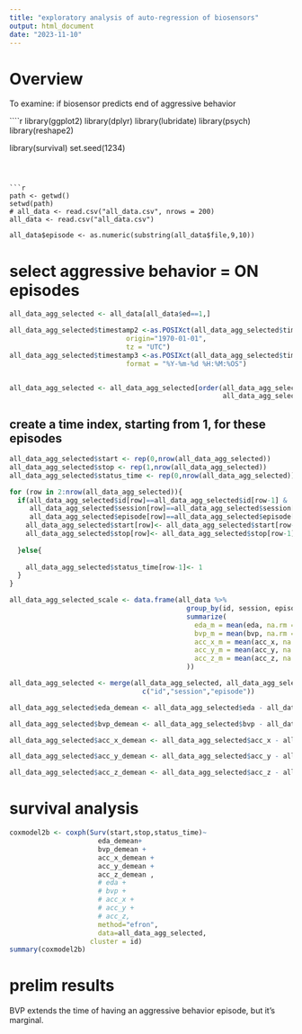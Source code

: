 ```yaml
---
title: "exploratory analysis of auto-regression of biosensors"
output: html_document
date: "2023-11-10"
---
```



# Overview
To examine: if biosensor predicts end of aggressive behavior


````r

library(ggplot2)
library(dplyr)
library(lubridate)
library(psych)
library(reshape2)

library(survival)
set.seed(1234)
```
 


```r
path <- getwd()
setwd(path)
# all_data <- read.csv("all_data.csv", nrows = 200)
all_data <- read.csv("all_data.csv")

all_data$episode <- as.numeric(substring(all_data$file,9,10))

```


# select aggressive behavior = ON episodes



```r
all_data_agg_selected <- all_data[all_data$ed==1,]

```

```r

all_data_agg_selected$timestamp2 <-as.POSIXct(all_data_agg_selected$timestamp/1000, 
                             origin="1970-01-01",
                             tz = "UTC")
all_data_agg_selected$timestamp3 <-as.POSIXct(all_data_agg_selected$timestamp2,
                             format = "%Y-%m-%d %H:%M:%OS")


all_data_agg_selected <- all_data_agg_selected[order(all_data_agg_selected$id,
                                                     all_data_agg_selected$timestamp2),]
```

## create a time index, starting from 1, for these episodes
```r
all_data_agg_selected$start <- rep(0,nrow(all_data_agg_selected))
all_data_agg_selected$stop <- rep(1,nrow(all_data_agg_selected))
all_data_agg_selected$status_time <- rep(0,nrow(all_data_agg_selected))

for (row in 2:nrow(all_data_agg_selected)){
  if(all_data_agg_selected$id[row]==all_data_agg_selected$id[row-1] &
     all_data_agg_selected$session[row]==all_data_agg_selected$session[row-1] &
     all_data_agg_selected$episode[row]==all_data_agg_selected$episode[row-1]){
    all_data_agg_selected$start[row]<- all_data_agg_selected$start[row-1]+1
    all_data_agg_selected$stop[row]<- all_data_agg_selected$stop[row-1]+1
    
  }else{
    
    all_data_agg_selected$status_time[row-1]<- 1
  }
}


```


```r
all_data_agg_selected_scale <- data.frame(all_data %>%
                                            group_by(id, session, episode) %>%
                                            summarize(
                                              eda_m = mean(eda, na.rm = T),
                                              bvp_m = mean(bvp, na.rm = T),
                                              acc_x_m = mean(acc_x, na.rm = T),
                                              acc_y_m = mean(acc_y, na.rm = T),
                                              acc_z_m = mean(acc_z, na.rm = T)
                                            ))

all_data_agg_selected <- merge(all_data_agg_selected, all_data_agg_selected_scale, by = 
                                 c("id","session","episode"))

all_data_agg_selected$eda_demean <- all_data_agg_selected$eda - all_data_agg_selected$eda_m

all_data_agg_selected$bvp_demean <- all_data_agg_selected$bvp - all_data_agg_selected$bvp_m

all_data_agg_selected$acc_x_demean <- all_data_agg_selected$acc_x - all_data_agg_selected$eda_m

all_data_agg_selected$acc_y_demean <- all_data_agg_selected$acc_y - all_data_agg_selected$acc_y_m

all_data_agg_selected$acc_z_demean <- all_data_agg_selected$acc_z - all_data_agg_selected$acc_z_m

```

# survival analysis

```r


coxmodel2b <- coxph(Surv(start,stop,status_time)~
                      eda_demean+
                      bvp_demean +
                      acc_x_demean +
                      acc_y_demean +
                      acc_z_demean ,
                      # eda + 
                      # bvp + 
                      # acc_x + 
                      # acc_y + 
                      # acc_z,
                      method="efron",
                      data=all_data_agg_selected,
                    cluster = id)
summary(coxmodel2b)

```

# prelim results
BVP extends the time of having an aggressive behavior episode, but it's marginal.






